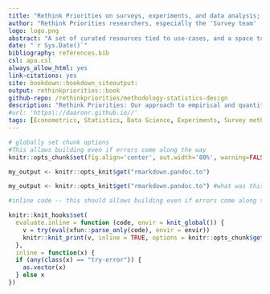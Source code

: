 ```yaml
---
title: "Rethink Priorities on surveys, experiments, and data analysis; methodology, protocols and templates"
author: "Rethink Priorities researchers, especially the 'Survey team' (project started by David Reinstein); Some sections are shared with the EA Marketing Team Gitbook"
logo: logo.png
abstract: "A set of curated resources tied to use-cases, and a space to organize our discussion"
date: "`r Sys.Date()`"
bibliography: references.bib
csl: apa.csl
always_allow_html: yes
link-citations: yes
site: bookdown::bookdown_siteoutput:
output: rethinkpriorities::book
github-repo: /rethinkpriorities/methodology-statistics-design
description: "Rethink Priorities: Our approach to empirical and quantitative work"
#url: 'https\://daaronr.github.io//'
tags: [Econometrics, Statistics, Data Science, Experiments, Survey methods, Notes, Methodology]
---
```


```r
# globally set chunk options
#This allows building even if errors come along the way
knitr::opts_chunk$set(fig.align='center', out.width='80%', warning=FALSE, message = FALSE, error=TRUE)

my_output <- knitr::opts_knit$get("rmarkdown.pandoc.to")
```

```r


my_output <- knitr::opts_knit$get("rmarkdown.pandoc.to") #what was this? do we need it?

#inline code -- this should allows building even if errors come along the way

knitr::knit_hooks$set(
  evaluate.inline = function (code, envir = knit_global()) {
    v = try(eval(xfun::parse_only(code), envir = envir))
    knitr::knit_print(v, inline = TRUE, options = knitr::opts_chunk$get())
  },
  inline = function(x) {
  if (any(class(x) == "try-error")) {
    as.vector(x)
  } else x
})
```


<!-- Global site tag (gtag.js) - Google Analytics -->


<!-- <html> -->

<!-- <script async src="https://www.googletagmanager.com/gtag/js?id=G-QLKFNFTGXX"></script> -->
<!-- <script> -->
<!--   window.dataLayer = window.dataLayer || []; -->
<!--   function gtag(){dataLayer.push(arguments);} -->
<!--   gtag('js', new Date()); -->

<!--   gtag('config', 'G-QLKFNFTGXX'); -->
<!-- </script> -->
<!-- </html> -->
